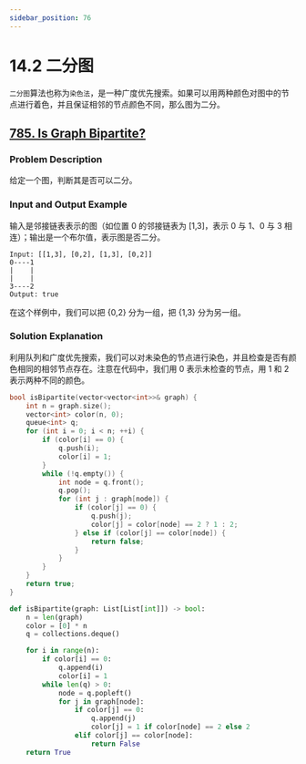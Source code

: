 ```yaml
---
sidebar_position: 76
---
```


# 14.2 二分图

`二分图`算法也称为`染色法`，是一种广度优先搜索。如果可以用两种颜色对图中的节点进行着色，并且保证相邻的节点颜色不同，那么图为二分。

## [785. Is Graph Bipartite?](https://leetcode.com/problems/is-graph-bipartite/)

### Problem Description

给定一个图，判断其是否可以二分。

### Input and Output Example

输入是邻接链表表示的图（如位置 0 的邻接链表为 [1,3]，表示 0 与 1、0 与 3 相连）；输出是一个布尔值，表示图是否二分。

```
Input: [[1,3], [0,2], [1,3], [0,2]]
0----1
|    |
|    |
3----2
Output: true
```

在这个样例中，我们可以把 {0,2} 分为一组，把 {1,3} 分为另一组。

### Solution Explanation

利用队列和广度优先搜索，我们可以对未染色的节点进行染色，并且检查是否有颜色相同的相邻节点存在。注意在代码中，我们用 0 表示未检查的节点，用 1 和 2 表示两种不同的颜色。

<Tabs>
<TabItem value="cpp" label="C++">

```cpp
bool isBipartite(vector<vector<int>>& graph) {
    int n = graph.size();
    vector<int> color(n, 0);
    queue<int> q;
    for (int i = 0; i < n; ++i) {
        if (color[i] == 0) {
            q.push(i);
            color[i] = 1;
        }
        while (!q.empty()) {
            int node = q.front();
            q.pop();
            for (int j : graph[node]) {
                if (color[j] == 0) {
                    q.push(j);
                    color[j] = color[node] == 2 ? 1 : 2;
                } else if (color[j] == color[node]) {
                    return false;
                }
            }
        }
    }
    return true;
}
```

</TabItem>
<TabItem value="py" label="Python">

```py
def isBipartite(graph: List[List[int]]) -> bool:
    n = len(graph)
    color = [0] * n
    q = collections.deque()

    for i in range(n):
        if color[i] == 0:
            q.append(i)
            color[i] = 1
        while len(q) > 0:
            node = q.popleft()
            for j in graph[node]:
                if color[j] == 0:
                    q.append(j)
                    color[j] = 1 if color[node] == 2 else 2
                elif color[j] == color[node]:
                    return False
    return True
```

</TabItem>

</Tabs>